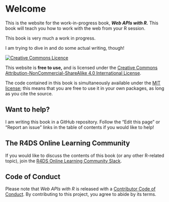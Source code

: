 # Welcome {.unnumbered}

<!--# This file is an intro to the *website.* intro.qmd is an intro to the *book.* -->

This is the website for the work-in-progress book, ***Web APIs with R.*** This book will teach you how to work with the web from your R session.

::: callout-warning
This book is very much a work in progress.

I am trying to dive in and do some actual writing, though!
:::

<a rel="license" href="https://creativecommons.org/licenses/by-nc-sa/4.0/"><img alt="Creative Commons Licence" style="border-width:0" src="https://i.creativecommons.org/l/by-nc-sa/4.0/88x31.png" /></a>

This website is **free to use,** and is licensed under the [Creative Commons Attribution-NonCommercial-ShareAlike 4.0 International License](https://creativecommons.org/licenses/by-nc-sa/4.0/).

The code contained in this book is simultaneously available under the [MIT license](https://opensource.org/licenses/MIT); this means that you are free to use it in your own packages, as long as you cite the source.

## Want to help?

I am writing this book in a GitHub repository.
Follow the "Edit this page" or "Report an issue" links in the table of contents if you would like to help!

## The R4DS Online Learning Community {.unnumbered}

If you would like to discuss the contents of this book (or any other R-related topic), join the [R4DS Online Learning Community Slack](https://r4ds.io/join).

## Code of Conduct

Please note that *Web APIs with R* is released with a [Contributor Code of Conduct](https://contributor-covenant.org/version/2/1/CODE_OF_CONDUCT.html). By contributing to this project, you agree to abide by its terms.
